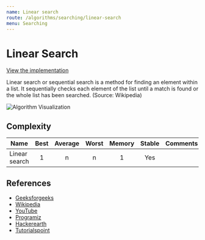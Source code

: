 ```yaml
---
name: Linear search
route: /algorithms/searching/linear-search
menu: Searching
---
```


# Linear Search

[View the implementation](https://github.com/nejcm/js-algorithms/blob/master/src/algorithms/searching/linear-search/index.ts)

Linear search or sequential search is a method for finding an element within a list. It
sequentially checks each element of the list until a match is found or the whole list has
been searched. (Source: Wikipedia)

![Algorithm Visualization](https://www.tutorialspoint.com/data_structures_algorithms/images/linear_search.gif)

## Complexity

| Name          | Best | Average | Worst | Memory | Stable | Comments |
| ------------- | :--: | :-----: | :---: | :----: | :----: | :------- |
| Linear search |  1   |    n    |   n   |   1    |  Yes   |          |

## References

- [Geeksforgeeks](https://www.geeksforgeeks.org/linear-search/)
- [Wikipedia](https://en.wikipedia.org/wiki/Linear_search)
- [YouTube](https://www.youtube.com/watch?v=4GPdGsB3OSc&ab_channel=GeeksforGeeks)
- [Programiz](https://www.programiz.com/dsa/linear-search)
- [Hackerearth](https://www.hackerearth.com/practice/algorithms/searching/linear-search/tutorial/)
- [Tutorialspoint](https://www.tutorialspoint.com/data_structures_algorithms/linear_search_algorithm.htm)

